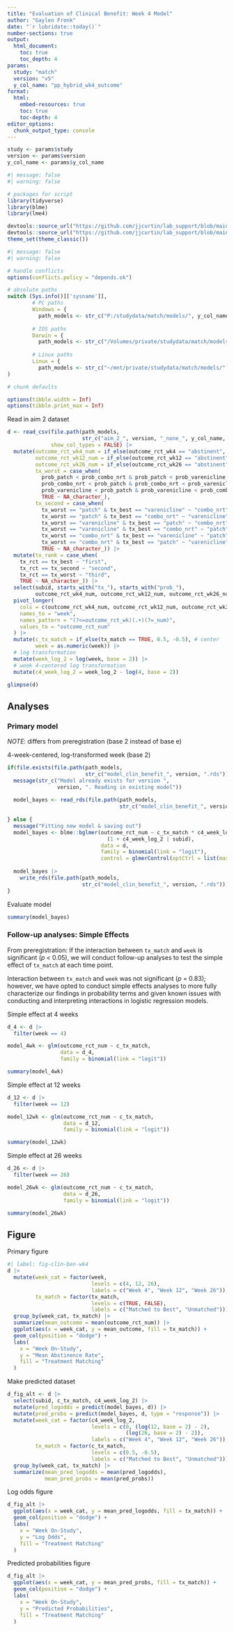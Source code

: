 ```yaml
---
title: "Evaluation of Clinical Benefit: Week 4 Model"
author: "Gaylen Fronk"
date: "`r lubridate::today()`"
number-sections: true
output: 
  html_document:
    toc: true 
    toc_depth: 4
params:
  study: "match"
  version: "v5"
  y_col_name: "pp_hybrid_wk4_outcome"
format:
  html:
    embed-resources: true
    toc: true
    toc-depth: 4
editor_options: 
  chunk_output_type: console
---
```


```r
study <- params$study
version <- params$version
y_col_name <- params$y_col_name
```

```r
#| message: false
#| warning: false

# packages for script
library(tidyverse)
library(blme)
library(lme4)

devtools::source_url("https://github.com/jjcurtin/lab_support/blob/main/fun_eda.R?raw=true")
devtools::source_url("https://github.com/jjcurtin/lab_support/blob/main/chtc/static_files/fun_chtc.R?raw=true")
theme_set(theme_classic()) 
```

```r
#| message: false
#| warning: false

# handle conflicts
options(conflicts.policy = "depends.ok")
```

```r

# absolute paths
switch (Sys.info()[['sysname']],
        # PC paths
        Windows = {
          path_models <- str_c("P:/studydata/match/models/", y_col_name)},
        
        # IOS paths
        Darwin = {
          path_models <- str_c("/Volumes/private/studydata/match/models/", y_col_name)},
        
        # Linux paths
        Linux = {
          path_models <- str_c("~/mnt/private/studydata/match/models/", y_col_name)}
)
```

```r

# chunk defaults

options(tibble.width = Inf)
options(tibble.print_max = Inf)
```

Read in aim 2 dataset
```r

d <- read_csv(file.path(path_models, 
                        str_c("aim_2_", version, "_none_", y_col_name, ".csv")),
              show_col_types = FALSE) |> 
  mutate(outcome_rct_wk4_num = if_else(outcome_rct_wk4 == "abstinent", 1, 0),
         outcome_rct_wk12_num = if_else(outcome_rct_wk12 == "abstinent", 1, 0),
         outcome_rct_wk26_num = if_else(outcome_rct_wk26 == "abstinent", 1, 0),
         tx_worst = case_when(
           prob_patch < prob_combo_nrt & prob_patch < prob_varenicline ~ "patch",
           prob_combo_nrt < prob_patch & prob_combo_nrt < prob_varenicline ~ "combo_nrt",
           prob_varenicline < prob_patch & prob_varenicline < prob_combo_nrt ~ "varenicline",
           TRUE ~ NA_character_),
         tx_second = case_when(
           tx_worst == "patch" & tx_best == "varenicline" ~ "combo_nrt",
           tx_worst == "patch" & tx_best == "combo_nrt" ~ "varenicline",
           tx_worst == "varenicline" & tx_best == "patch" ~ "combo_nrt",
           tx_worst == "varenicline" & tx_best == "combo_nrt" ~ "patch",
           tx_worst == "combo_nrt" & tx_best == "varenicline" ~ "patch",
           tx_worst == "combo_nrt" & tx_best == "patch" ~ "varenicline",
           TRUE ~ NA_character_)) |> 
  mutate(tx_rank = case_when(
    tx_rct == tx_best ~ "first",
    tx_rct == tx_second ~ "second",
    tx_rct == tx_worst ~ "third",
    TRUE ~ NA_character_)) |> 
  select(subid, starts_with("tx_"), starts_with("prob_"),
         outcome_rct_wk4_num, outcome_rct_wk12_num, outcome_rct_wk26_num) |> 
  pivot_longer(
    cols = c(outcome_rct_wk4_num, outcome_rct_wk12_num, outcome_rct_wk26_num),
    names_to = "week",
    names_pattern = "(?<=outcome_rct_wk)(.+)(?=_num)",
    values_to = "outcome_rct_num"
  ) |> 
  mutate(c_tx_match = if_else(tx_match == TRUE, 0.5, -0.5), # center
         week = as.numeric(week)) |> 
  # log transformation
  mutate(week_log_2 = log(week, base = 2)) |> 
  # week 4-centered log transformation
  mutate(c4_week_log_2 = week_log_2 - log(4, base = 2))

glimpse(d)

```

## Analyses

### Primary model

*NOTE*: differs from preregistration (base 2 instead of base e)

4-week-centered, log-transformed week (base 2)
```r
if(file.exists(file.path(path_models, 
                         str_c("model_clin_benefit_", version, ".rds")))){
  message(str_c("Model already exists for version ", 
                version, ". Reading in existing model"))
  
  model_bayes <- read_rds(file.path(path_models, 
                                    str_c("model_clin_benefit_", version, ".rds")))
  
} else {
  message("Fitting new model & saving out")
  model_bayes <- blme::bglmer(outcome_rct_num ~ c_tx_match * c4_week_log_2 + 
                                (1 + c4_week_log_2 | subid),
                              data = d,
                              family = binomial(link = "logit"),
                              control = glmerControl(optCtrl = list(maxfun = 3e6)))
  
  model_bayes |> 
    write_rds(file.path(path_models, 
                        str_c("model_clin_benefit_", version, ".rds")))
}

```

Evaluate model
```r
summary(model_bayes)
```

### Follow-up analyses: Simple Effects

From preregistration: If the interaction between `tx_match` and `week` is significant (*p* < 0.05), we will conduct follow-up analyses to test the simple effect of `tx_match` at each time point.

Interaction between `tx_match` and `week` was not significant (*p* = 0.83); however, we have opted to conduct simple effects analyses to more fully characterize our findings in probability terms and given known issues with conducting and interpreting interactions in logistic regression models.

Simple effect at 4 weeks
```r
d_4 <- d |> 
  filter(week == 4)

model_4wk <- glm(outcome_rct_num ~ c_tx_match, 
                 data = d_4,
                 family = binomial(link = "logit"))

summary(model_4wk)
```

Simple effect at 12 weeks
```r
d_12 <- d |> 
  filter(week == 12)

model_12wk <- glm(outcome_rct_num ~ c_tx_match, 
                  data = d_12,
                  family = binomial(link = "logit"))

summary(model_12wk)
```

Simple effect at 26 weeks
```r
d_26 <- d |> 
  filter(week == 26)

model_26wk <- glm(outcome_rct_num ~ c_tx_match, 
                  data = d_26,
                  family = binomial(link = "logit"))

summary(model_26wk)
```

## Figure

Primary figure
```r
#| label: fig-clin-ben-wk4
d |> 
  mutate(week_cat = factor(week,
                           levels = c(4, 12, 26),
                           labels = c("Week 4", "Week 12", "Week 26")),
         tx_match = factor(tx_match, 
                           levels = c(TRUE, FALSE),
                           labels = c("Matched to Best", "Unmatched"))) |> 
  group_by(week_cat, tx_match) |> 
  summarize(mean_outcome = mean(outcome_rct_num)) |> 
  ggplot(aes(x = week_cat, y = mean_outcome, fill = tx_match)) +
  geom_col(position = "dodge") +
  labs(
    x = "Week On-Study",
    y = "Mean Abstinence Rate",
    fill = "Treatment Matching"
  )
```

Make predicted dataset
```r

d_fig_alt <- d |> 
  select(subid, c_tx_match, c4_week_log_2) |> 
  mutate(pred_logodds = predict(model_bayes, d)) |> 
  mutate(pred_probs = predict(model_bayes, d, type = "response")) |> 
  mutate(week_cat = factor(c4_week_log_2,
                           levels = c(0, (log(12, base = 2) - 2), 
                                      (log(26, base = 2) - 2)),
                           labels = c("Week 4", "Week 12", "Week 26")),
         tx_match = factor(c_tx_match, 
                           levels = c(0.5, -0.5),
                           labels = c("Matched to Best", "Unmatched"))) |> 
  group_by(week_cat, tx_match) |> 
  summarize(mean_pred_logodds = mean(pred_logodds),
            mean_pred_probs = mean(pred_probs))
```

Log odds figure
```r
d_fig_alt |> 
  ggplot(aes(x = week_cat, y = mean_pred_logodds, fill = tx_match)) +
  geom_col(position = "dodge") +
  labs(
    x = "Week On-Study",
    y = "Log Odds",
    fill = "Treatment Matching"
  )
```

Predicted probabilities figure
```r
d_fig_alt |> 
  ggplot(aes(x = week_cat, y = mean_pred_probs, fill = tx_match)) +
  geom_col(position = "dodge") +
  labs(
    x = "Week On-Study",
    y = "Predicted Probabilities",
    fill = "Treatment Matching"
  )
```
